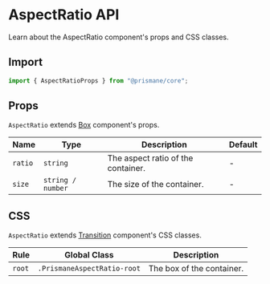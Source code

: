 # AspectRatio API

Learn about the AspectRatio component's props and CSS classes.

## Import

```js
import { AspectRatioProps } from "@prismane/core";
```

## Props

`AspectRatio` extends [Box](/docs/components-api/box-api) component's props.

| Name    | Type              | Description                        | Default |
| ------- | ----------------- | ---------------------------------- | ------- |
| `ratio` | `string`          | The aspect ratio of the container. | -       |
| `size`  | `string / number` | The size of the container.         | -       |

## CSS

`AspectRatio` extends [Transition](/docs/components-api/transition-api) component's CSS classes.

| Rule   | Global Class                | Description               |
| ------ | --------------------------- | ------------------------- |
| `root` | `.PrismaneAspectRatio-root` | The box of the container. |
